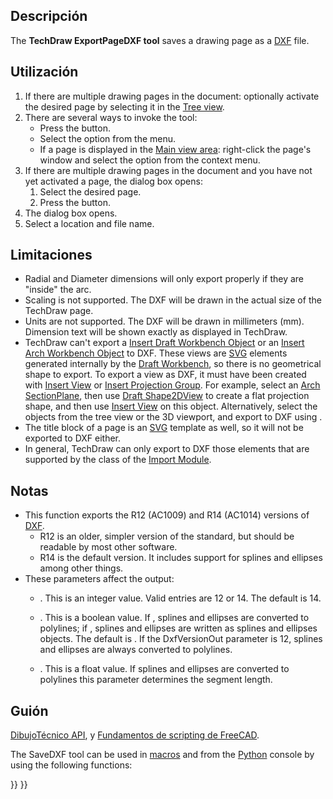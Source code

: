 <languages/>

<div class="mw-translate-fuzzy">
{{Docnav/es
|[[TechDraw_ExportPageSVG/es|ExportaciónPáginaSVG]]
|[[TechDraw_Hatch/es|Achurado]]
|[[TechDraw_Workbench/es|DibujoTécnico]]
|IconL=TechDraw_ExportPageSVG.svg
|IconR=TechDraw_Hatch.svg
|IconC=Workbench_TechDraw.svg
}}
</div>

{{GuiCommand
|Name=TechDraw ExportPageDXF
|MenuLocation=TechDraw → Page → Export Page as DXF
|Workbenches=[[TechDraw_Workbench|TechDraw]]
|Version=0.18
|SeeAlso=[[TechDraw_ExportPageSVG|TechDraw Export Page as SVG]], [[Draft_DXF|Draft DXF]]
}}

<span id="Description"></span>
==Descripción==

The '''TechDraw ExportPageDXF tool''' saves a drawing page as a [[DXF|DXF]] file.

<span id="Usage"></span>
==Utilización==

# If there are multiple drawing pages in the document: optionally activate the desired page by selecting it in the [[Tree_view|Tree view]].
# There are several ways to invoke the tool:
#* Press the {{Button|[[Image:TechDraw_ExportPageDXF.svg|16px]] [[TechDraw_ExportPageDXF|Export Page as DXF]]}} button.
#* Select the {{MenuCommand|TechDraw → Page  → [[Image:TechDraw_ExportPageDXF.svg|16px]] Export Page as DXF}} option from the menu.
#* If a page is displayed in the [[Main_view_area|Main view area]]: right-click the page's window and select the {{MenuCommand|Export DXF}} option from the context menu.
# If there are multiple drawing pages in the document and you have not yet activated a page, the {{MenuCommand|Page Chooser}} dialog box opens:
## Select the desired page.
## Press the {{Button|OK}} button.
# The {{MenuCommand|Save DXF file}} dialog box opens.
# Select a location and file name.

<span id="Limitations"></span>
==Limitaciones==

* Radial and Diameter dimensions will only export properly if they are "inside" the arc.
* Scaling is not supported. The DXF will be drawn in the actual size of the TechDraw page.
* Units are not supported. The DXF will be drawn in millimeters (mm). Dimension text will be shown exactly as displayed in TechDraw.
* TechDraw can't export a [[TechDraw_DraftView|Insert Draft Workbench Object]] or an [[TechDraw_ArchView|Insert Arch Workbench Object]] to DXF. These views are [[SVG|SVG]] elements generated internally by the [[Draft_Workbench|Draft Workbench]], so there is no geometrical shape to export. To export a view as DXF, it must have been created with [[TechDraw_View|Insert View]] or [[TechDraw_ProjectionGroup|Insert Projection Group]]. For example, select an [[Arch_SectionPlane|Arch SectionPlane]], then use [[Draft_Shape2DView|Draft Shape2DView]] to create a flat projection shape, and then use [[TechDraw_View|Insert View]] on this object. Alternatively, select the objects from the tree view or the 3D viewport, and export to DXF using {{MenuCommand|File → [[Std Export|Export]]}}.
* The title block of a page is an [[SVG|SVG]] template as well, so it will not be exported to DXF either.
* In general, TechDraw can only export to DXF those elements that are supported by the {{incode|Import::ImpExpDxfWrite}} class of the [[Draft_DXF|Import Module]].

<span id="Notes"></span>
==Notas==

* This function exports the R12 (AC1009) and R14 (AC1014) versions of [[DXF|DXF]].
** R12 is an older, simpler version of the standard, but should be readable by most other software.
** R14 is the default version.  It includes support for splines and ellipses among other things.
* These parameters affect the output:
** {{MenuCommand|Tools → Edit parameters → BaseApp/Preferences/Mod/Import → DxfVersionOut}}. This is an integer value. Valid entries are 12 or 14. The default is 14.
** {{MenuCommand|Tools → Edit parameters → BaseApp/Preferences/Mod/Import → DiscretizeEllipses}}. This is a boolean value. If {{TRUE}}, splines and ellipses are converted to polylines; if {{FALSE}}, splines and ellipses are written as splines and ellipses objects. The default is {{FALSE}}. If the DxfVersionOut parameter is 12, splines and ellipses are always converted to polylines.
** {{MenuCommand|Tools → Edit parameters → BaseApp/Preferences/Mod/Import → maxsegmentlength}}. This is a float value. If splines and ellipses are converted to polylines this parameter determines the segment length.

<span id="Scripting"></span>
==Guión==

{{Emphasis|Ver también:}} [[TechDrawGui_API/es|DibujoTécnico API]], y [[FreeCAD_Scripting_Basics/es|Fundamentos de scripting de FreeCAD]].

The SaveDXF tool can be used in [[Macros|macros]] and from the [[Python|Python]] console by using the following functions:

{{Code|code=
TechDraw.writeDXFPage(page,filename)
}}


<div class="mw-translate-fuzzy">
{{Docnav/es
|[[TechDraw_ExportPageSVG/es|ExportaciónPáginaSVG]]
|[[TechDraw_Hatch/es|Achurado]]
|[[TechDraw_Workbench/es|DibujoTécnico]]
|IconL=TechDraw_ExportPageSVG.svg
|IconR=TechDraw_Hatch.svg
|IconC=Workbench_TechDraw.svg
}}
</div>

{{TechDraw_Tools_navi{{#translation:}}}}
{{Userdocnavi{{#translation:}}}}